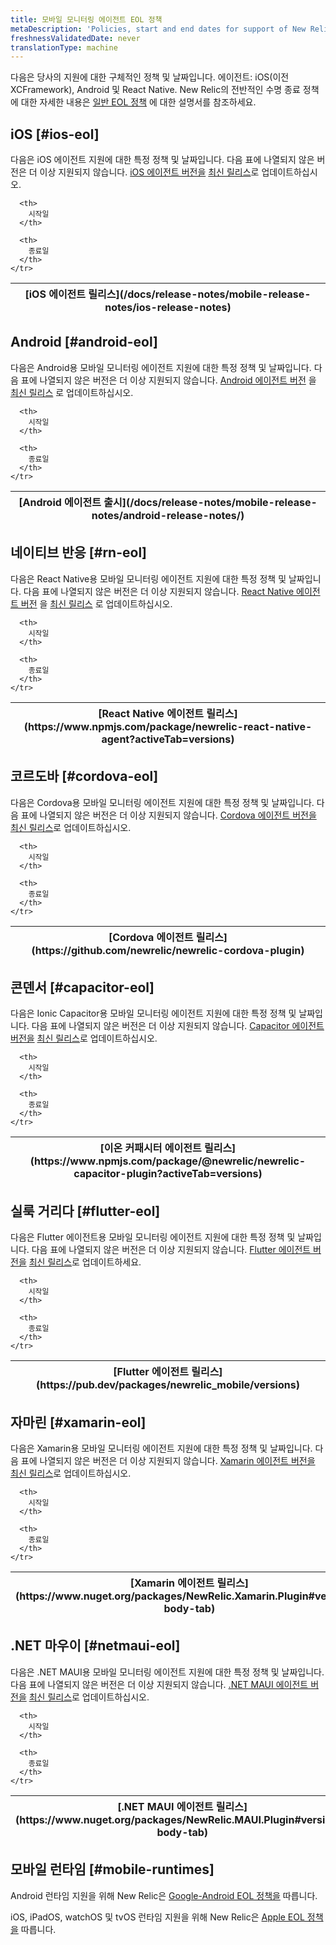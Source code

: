 ```yaml
---
title: 모바일 모니터링 에이전트 EOL 정책
metaDescription: 'Policies, start and end dates for support of New Relic mobile monitoring agent releases.'
freshnessValidatedDate: never
translationType: machine
---
```


다음은 당사의 지원에 대한 구체적인 정책 및 날짜입니다. <InlinePopover type="mobile"/>에이전트: iOS(이전 XCFramework), Android 및 React Native. New Relic의 전반적인 수명 종료 정책에 대한 자세한 내용은 [일반 EOL 정책](/docs/licenses/end-of-life/notification-changes-new-relic-saas-features-distributed-software/) 에 대한 설명서를 참조하세요.

## iOS [#ios-eol]

다음은 iOS 에이전트 지원에 대한 특정 정책 및 날짜입니다. 다음 표에 나열되지 않은 버전은 더 이상 지원되지 않습니다. [iOS 에이전트 버전을](/docs/mobile-monitoring/new-relic-mobile-ios/installation/upgrade-new-relic-mobiles-ios-sdk) [최신 릴리스](/docs/release-notes/mobile-release-notes/ios-release-notes)로 업데이트하십시오.

<EolPage agent="ios"/>

<table>
  <thead>
    <tr>
      <th>
        [iOS 에이전트 릴리스](/docs/release-notes/mobile-release-notes/ios-release-notes)
      </th>

      <th>
        시작일
      </th>

      <th>
        종료일
      </th>
    </tr>
  </thead>
</table>

## Android [#android-eol]

다음은 Android용 모바일 모니터링 에이전트 지원에 대한 특정 정책 및 날짜입니다. 다음 표에 나열되지 않은 버전은 더 이상 지원되지 않습니다. [Android 에이전트 버전](/docs/mobile-monitoring/new-relic-mobile-android/install-configure/upgrade-new-relic-mobiles-android-sdk) 을 [최신 릴리스](/docs/release-notes/mobile-release-notes/android-release-notes/) 로 업데이트하십시오.

<EolPage agent="android"/>

<table>
  <thead>
    <tr>
      <th>
        [Android 에이전트 출시](/docs/release-notes/mobile-release-notes/android-release-notes/)
      </th>

      <th>
        시작일
      </th>

      <th>
        종료일
      </th>
    </tr>
  </thead>
</table>

## 네이티브 반응 [#rn-eol]

다음은 React Native용 모바일 모니터링 에이전트 지원에 대한 특정 정책 및 날짜입니다. 다음 표에 나열되지 않은 버전은 더 이상 지원되지 않습니다. [React Native 에이전트 버전](https://www.npmjs.com/package/newrelic-react-native-agent?activeTab=versions) 을 [최신 릴리스](/docs/release-notes/mobile-release-notes/react-native-release-notes) 로 업데이트하십시오.

<EolPage agent="react native"/>

<table>
  <thead>
    <tr>
      <th>
        [React Native 에이전트 릴리스](https://www.npmjs.com/package/newrelic-react-native-agent?activeTab=versions)
      </th>

      <th>
        시작일
      </th>

      <th>
        종료일
      </th>
    </tr>
  </thead>
</table>

## 코르도바 [#cordova-eol]

다음은 Cordova용 모바일 모니터링 에이전트 지원에 대한 특정 정책 및 날짜입니다. 다음 표에 나열되지 않은 버전은 더 이상 지원되지 않습니다. [Cordova 에이전트 버전을](https://github.com/newrelic/newrelic-cordova-plugin) [최신 릴리스](/docs/release-notes/mobile-release-notes/cordova-release-notes)로 업데이트하십시오.

<EolPage agent="cordova"/>

<table>
  <thead>
    <tr>
      <th>
        [Cordova 에이전트 릴리스](https://github.com/newrelic/newrelic-cordova-plugin)
      </th>

      <th>
        시작일
      </th>

      <th>
        종료일
      </th>
    </tr>
  </thead>
</table>

## 콘덴서 [#capacitor-eol]

다음은 Ionic Capacitor용 모바일 모니터링 에이전트 지원에 대한 특정 정책 및 날짜입니다. 다음 표에 나열되지 않은 버전은 더 이상 지원되지 않습니다. [Capacitor 에이전트 버전을](https://www.npmjs.com/package/@newrelic/newrelic-capacitor-plugin) [최신 릴리스](/docs/release-notes/mobile-release-notes/capacitor-release-notes)로 업데이트하십시오.

<EolPage agent="capacitor"/>

<table>
  <thead>
    <tr>
      <th>
        [이온 커패시터 에이전트 릴리스](https://www.npmjs.com/package/@newrelic/newrelic-capacitor-plugin?activeTab=versions)
      </th>

      <th>
        시작일
      </th>

      <th>
        종료일
      </th>
    </tr>
  </thead>
</table>

## 실룩 거리다 [#flutter-eol]

다음은 Flutter 에이전트용 모바일 모니터링 에이전트 지원에 대한 특정 정책 및 날짜입니다. 다음 표에 나열되지 않은 버전은 더 이상 지원되지 않습니다. [Flutter 에이전트 버전을](https://pub.dev/packages/newrelic_mobile) [최신 릴리스](/docs/release-notes/mobile-release-notes/flutter-release-notes)로 업데이트하세요.

<EolPage agent="flutter"/>

<table>
  <thead>
    <tr>
      <th>
        [Flutter 에이전트 릴리스](https://pub.dev/packages/newrelic_mobile/versions)
      </th>

      <th>
        시작일
      </th>

      <th>
        종료일
      </th>
    </tr>
  </thead>
</table>

## 자마린 [#xamarin-eol]

다음은 Xamarin용 모바일 모니터링 에이전트 지원에 대한 특정 정책 및 날짜입니다. 다음 표에 나열되지 않은 버전은 더 이상 지원되지 않습니다. [Xamarin 에이전트 버전을](https://www.nuget.org/packages/NewRelic.Xamarin.Plugin) [최신 릴리스](/docs/release-notes/mobile-release-notes/xamarin-release-notes)로 업데이트하십시오.

<EolPage agent="xamarin"/>

<table>
  <thead>
    <tr>
      <th>
        [Xamarin 에이전트 릴리스](https://www.nuget.org/packages/NewRelic.Xamarin.Plugin#versions-body-tab)
      </th>

      <th>
        시작일
      </th>

      <th>
        종료일
      </th>
    </tr>
  </thead>
</table>

## .NET 마우이 [#netmaui-eol]

다음은 .NET MAUI용 모바일 모니터링 에이전트 지원에 대한 특정 정책 및 날짜입니다. 다음 표에 나열되지 않은 버전은 더 이상 지원되지 않습니다. [.NET MAUI 에이전트 버전을](https://www.nuget.org/packages/NewRelic.MAUI.Plugin) [최신 릴리스](/docs/release-notes/mobile-release-notes/net-maui-release-notes)로 업데이트하십시오.

<EolPage agent=".net maui"/>

<table>
  <thead>
    <tr>
      <th>
        [.NET MAUI 에이전트 릴리스](https://www.nuget.org/packages/NewRelic.MAUI.Plugin#versions-body-tab)
      </th>

      <th>
        시작일
      </th>

      <th>
        종료일
      </th>
    </tr>
  </thead>
</table>

## 모바일 런타임 [#mobile-runtimes]

Android 런타임 지원을 위해 New Relic은 [Google-Android EOL 정책을](https://endoflife.date/android) 따릅니다.

iOS, iPadOS, watchOS 및 tvOS 런타임 지원을 위해 New Relic은 [Apple EOL 정책을](https://support.apple.com/) 따릅니다.